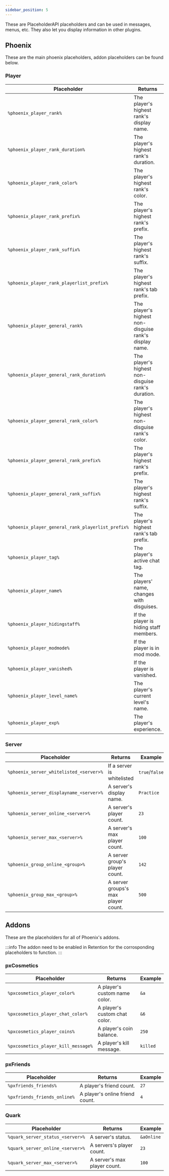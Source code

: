 ```yaml
---
sidebar_position: 5
---
```


These are PlaceholderAPI placeholders and can be used in messages, menus, etc.
They also let you display information in other plugins.

## Phoenix

These are the main phoenix placeholders, addon placeholders can be found below.

### Player

Placeholder                                      | Returns                                                | Example
------------------------------------------------ | ------------------------------------------------------ | --------------------
`%phoenix_player_rank%`                          | The player's highest rank's display name.              | `&b&lMVP`
`%phoenix_player_rank_duration%`                 | The player's highest rank's duration.                  | `Permanent`
`%phoenix_player_rank_color%`                     | The player's highest rank's color.                     | `&b`
`%phoenix_player_rank_prefix%`                    | The player's highest rank's prefix.                    | `&b[MVP]`
`%phoenix_player_rank_suffix%`                    | The player's highest rank's suffix.                    | `Suffix`
`%phoenix_player_rank_playerlist_prefix%`         | The player's highest rank's tab prefix.                | `&b`
`%phoenix_player_general_rank%`                  | The player's highest non-disguise rank's display name. | `&4&lOwner`
`%phoenix_player_general_rank_duration%`         | The player's highest non-disguise rank's duration.     | `Permanent`
`%phoenix_player_general_rank_color%`             | The player's highest non-disguise rank's color.        | `&4`
`%phoenix_player_general_rank_prefix%`            | The player's highest rank's prefix.                    | `&4[OWNER]`
`%phoenix_player_general_rank_suffix%`            | The player's highest rank's suffix.                    | `Suffix`
`%phoenix_player_general_rank_playerlist_prefix%` | The player's highest rank's tab prefix.                | `&4`
`%phoenix_player_tag%`                           | The player's active chat tag.                          | `&7[&cCool&7]`
`%phoenix_player_name%`                          | The players' name, changes with disguises.             | `Notch`
`%phoenix_player_hidingstaff%`                   | If the player is hiding staff members.                 | `true`/`false`
`%phoenix_player_modmode%`                       | If the player is in mod mode.                          | `true`/`false`
`%phoenix_player_vanished%`                      | If the player is vanished.                             | `Visible`/`Vanished`
`%phoenix_player_level_name%`                    | The player's current level's name.                     | `&cI`
`%phoenix_player_exp%`                           | The player's experience.                               | `0`

### Server

Placeholder                             | Returns                             | Example
--------------------------------------- | ----------------------------------- | --------------
`%phoenix_server_whitelisted_<server>%` | If a server is whitelisted          | `true`/`false`
`%phoenix_server_displayname_<server>%` | A server's display name.            | `Practice`
`%phoenix_server_online_<server>%`      | A server's player count.            | `23`
`%phoenix_server_max_<server>%`         | A server's max player count.        | `100`
`%phoenix_group_online_<group>%`        | A server group's player count.      | `142`
`%phoenix_group_max_<group>%`           | A server groups's max player count. | `500`

## Addons

These are the placeholders for all of Phoenix's addons.

:::info
The addon need to be enabled in Retention for the corrosponding placeholders to function.
:::

### pxCosmetics

Placeholder                         | Returns                       | Example
----------------------------------- | ----------------------------- | --------
`%pxcosmetics_player_color%`        | A player's custom name color. | `&a`
`%pxcosmetics_player_chat_color%`   | A player's custom chat color. | `&6`
`%pxcosmetics_player_coins%`        | A player's coin balance.      | `250`
`%pxcosmetics_player_kill_message%` | A player's kill message.      | `killed`

### pxFriends

Placeholder                  | Returns                         | Example
---------------------------- | ------------------------------- | -------
`%pxfriends_friends%`        | A player's friend count.        | `27`
`%pxfriends_friends_online%` | A player's online friend count. | `4`

### Quark

Placeholder                      | Returns                      | Example
-------------------------------- | ---------------------------- | ----------
`%quark_server_status_<server>%` | A server's status.           | `&aOnline`
`%quark_server_online_<server>%` | A servers's player count.    | `23`
`%quark_server_max_<server>%`    | A server's max player count. | `100`

